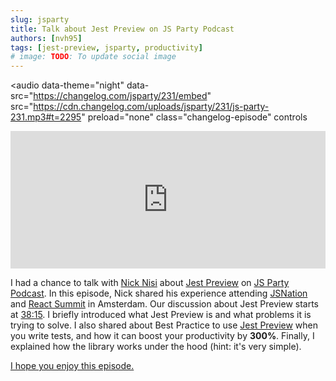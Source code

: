 ```yaml
---
slug: jsparty
title: Talk about Jest Preview on JS Party Podcast
authors: [nvh95]
tags: [jest-preview, jsparty, productivity]
# image: TODO: To update social image
---
```


<audio
  data-theme="night"
  data-src="https://changelog.com/jsparty/231/embed"
  src="https://cdn.changelog.com/uploads/jsparty/231/js-party-231.mp3#t=2295"
  preload="none"
  class="changelog-episode"
  controls
></audio>

<iframe
  src="https://changelog.com/jsparty/231/embed?theme=night&referrer=https://www.jest-preview.com/blog/jsparty"
  width="100%"
  height="220"
  scrolling="no"
  frameborder="no"
  title="Changelog Podcast"
></iframe>

I had a chance to talk with [Nick Nisi](https://twitter.com/nicknisi) about [Jest Preview](https://github.com/nvh95/jest-preview) on [JS Party Podcast](https://changelog.com/jsparty). In this episode, Nick shared his experience attending [JSNation](https://jsnation.com) and [React Summit](https://reactsummit.com) in Amsterdam. Our discussion about Jest Preview starts at [38:15](https://cdn.changelog.com/uploads/jsparty/231/js-party-231.mp3#t=2295). I briefly introduced what Jest Preview is and what problems it is trying to solve. I also shared about Best Practice to use [Jest Preview](https://github.com/nvh95/jest-preview) when you write tests, and how it can boost your productivity by **300%**. Finally, I explained how the library works under the hood (hint: it's very simple).

[I hope you enjoy this episode.](https://changelog.com/jsparty/231)

<!-- TODO: To add transcript -->
